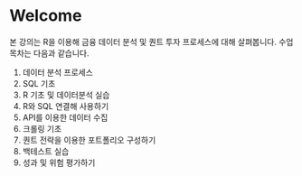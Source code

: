 # Welcome {.unnumbered}

본 강의는 R을 이용해 금융 데이터 분석 및 퀀트 투자 프로세스에 대해 살펴봅니다. 수업 목차는 다음과 같습니다.

1.  데이터 분석 프로세스
2.  SQL 기초
3.  R 기초 및 데이터분석 실습
4.  R와 SQL 연결해 사용하기
5.  API를 이용한 데이터 수집
6.  크롤링 기초
7.  퀀트 전략을 이용한 포트폴리오 구성하기
8.  백테스트 실습
9.  성과 및 위험 평가하기
